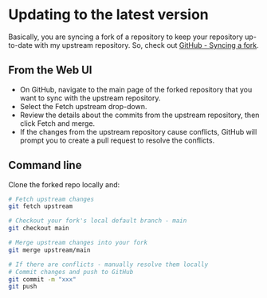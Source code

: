 # Updating to the latest version

Basically, you are syncing a fork of a repository to keep your repository up-to-date with my upstream repository. So, check out [GitHub - Syncing a fork](https://docs.github.com/en/pull-requests/collaborating-with-pull-requests/working-with-forks/syncing-a-fork).

## From the Web UI

- On GitHub, navigate to the main page of the forked repository that you want to sync with the upstream repository.
- Select the Fetch upstream drop-down.
- Review the details about the commits from the upstream repository, then click Fetch and merge.
- If the changes from the upstream repository cause conflicts, GitHub will prompt you to create a pull request to resolve the conflicts.

## Command line

Clone the forked repo locally and:

```bash
# Fetch upstream changes
git fetch upstream

# Checkout your fork's local default branch - main
git checkout main

# Merge upstream changes into your fork
git merge upstream/main

# If there are conflicts - manually resolve them locally
# Commit changes and push to GitHub
git commit -m "xxx"
git push
```
